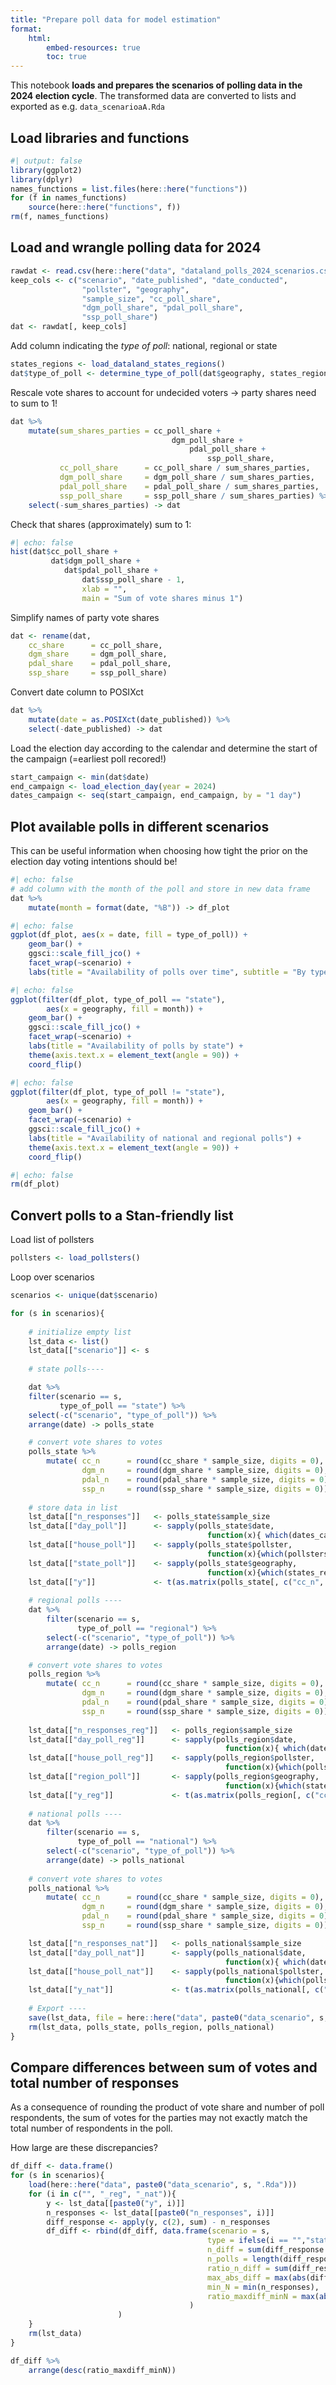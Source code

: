 ```yaml
---
title: "Prepare poll data for model estimation"
format: 
    html:
        embed-resources: true
        toc: true
---
```


This notebook **loads and prepares the scenarios of polling data in the 2024 election cycle**. The transformed data are converted to lists and exported as e.g. `data_scenarioaA.Rda`

## Load libraries and functions

```r
#| output: false
library(ggplot2)
library(dplyr)
names_functions = list.files(here::here("functions"))
for (f in names_functions)
    source(here::here("functions", f))
rm(f, names_functions)
```

## Load and wrangle polling data for 2024

```r
rawdat <- read.csv(here::here("data", "dataland_polls_2024_scenarios.csv"), stringsAsFactors = FALSE)
keep_cols <- c("scenario", "date_published", "date_conducted",
                "pollster", "geography", 
                "sample_size", "cc_poll_share",
                "dgm_poll_share", "pdal_poll_share",
                "ssp_poll_share")
dat <- rawdat[, keep_cols]
```

Add column indicating the *type of poll*: national, regional or state

```r
states_regions <- load_dataland_states_regions()
dat$type_of_poll <- determine_type_of_poll(dat$geography, states_regions)
```

Rescale vote shares to account for undecided voters -> party shares need to sum to 1!

```r
dat %>% 
    mutate(sum_shares_parties = cc_poll_share +
                                    dgm_poll_share +
                                        pdal_poll_share +
                                            ssp_poll_share,
           cc_poll_share      = cc_poll_share / sum_shares_parties,
           dgm_poll_share     = dgm_poll_share / sum_shares_parties,
           pdal_poll_share    = pdal_poll_share / sum_shares_parties,
           ssp_poll_share     = ssp_poll_share / sum_shares_parties) %>%
    select(-sum_shares_parties) -> dat
```

Check that shares (approximately) sum to 1:

```r
#| echo: false
hist(dat$cc_poll_share + 
         dat$dgm_poll_share + 
            dat$pdal_poll_share + 
                dat$ssp_poll_share - 1, 
                xlab = "", 
                main = "Sum of vote shares minus 1")
```

Simplify names of party vote shares

```r
dat <- rename(dat, 
    cc_share      = cc_poll_share, 
    dgm_share     = dgm_poll_share,
    pdal_share    = pdal_poll_share,
    ssp_share     = ssp_poll_share)
```

Convert date column to POSIXct

```r
dat %>% 
    mutate(date = as.POSIXct(date_published)) %>%
    select(-date_published) -> dat
```

Load the election day according to the calendar and determine the start of the campaign (=earliest poll recored!)
```r
start_campaign <- min(dat$date)
end_campaign <- load_election_day(year = 2024)
dates_campaign <- seq(start_campaign, end_campaign, by = "1 day")
```

## Plot available polls in different scenarios

This can be useful information when choosing how tight the prior on the election day voting intentions should be!

```r
#| echo: false
# add column with the month of the poll and store in new data frame
dat %>%
    mutate(month = format(date, "%B")) -> df_plot
```

```r
#| echo: false
ggplot(df_plot, aes(x = date, fill = type_of_poll)) +
    geom_bar() +
    ggsci::scale_fill_jco() +
    facet_wrap(~scenario) + 
    labs(title = "Availability of polls over time", subtitle = "By type of poll")
```

```r
#| echo: false
ggplot(filter(df_plot, type_of_poll == "state"), 
        aes(x = geography, fill = month)) +
    geom_bar() + 
    ggsci::scale_fill_jco() +
    facet_wrap(~scenario) + 
    labs(title = "Availability of polls by state") +
    theme(axis.text.x = element_text(angle = 90)) +
    coord_flip()
```

```r
#| echo: false
ggplot(filter(df_plot, type_of_poll != "state"), 
        aes(x = geography, fill = month)) +
    geom_bar() + 
    facet_wrap(~scenario) +
    ggsci::scale_fill_jco() +
    labs(title = "Availability of national and regional polls") +
    theme(axis.text.x = element_text(angle = 90)) +
    coord_flip()
```

```r
#| echo: false
rm(df_plot)
```

## Convert polls to a Stan-friendly list

Load list of pollsters 
```r
pollsters <- load_pollsters()
```

Loop over scenarios
```r
scenarios <- unique(dat$scenario)

for (s in scenarios){
    
    # initialize empty list
    lst_data <- list()
    lst_data[["scenario"]] <- s
    
    # state polls----

    dat %>%
    filter(scenario == s,
           type_of_poll == "state") %>%
    select(-c("scenario", "type_of_poll")) %>%
    arrange(date) -> polls_state

    # convert vote shares to votes
    polls_state %>%
        mutate( cc_n      = round(cc_share * sample_size, digits = 0),
                dgm_n     = round(dgm_share * sample_size, digits = 0),
                pdal_n    = round(pdal_share * sample_size, digits = 0),
                ssp_n     = round(ssp_share * sample_size, digits = 0)) -> polls_state
    
    # store data in list
    lst_data[["n_responses"]]   <- polls_state$sample_size
    lst_data[["day_poll"]]      <- sapply(polls_state$date, 
                                            function(x){ which(dates_campaign == x)})
    lst_data[["house_poll"]]    <- sapply(polls_state$pollster, 
                                            function(x){which(pollsters == x)})
    lst_data[["state_poll"]]    <- sapply(polls_state$geography, 
                                            function(x){which(states_regions$state == x)}) 
    lst_data[["y"]]             <- t(as.matrix(polls_state[, c("cc_n", "dgm_n", "pdal_n", "ssp_n")]))
    
    # regional polls ----
    dat %>%
        filter(scenario == s,
               type_of_poll == "regional") %>%
        select(-c("scenario", "type_of_poll")) %>%
        arrange(date) -> polls_region  

    # convert vote shares to votes
    polls_region %>%
        mutate( cc_n      = round(cc_share * sample_size, digits = 0),
                dgm_n     = round(dgm_share * sample_size, digits = 0),
                pdal_n    = round(pdal_share * sample_size, digits = 0),
                ssp_n     = round(ssp_share * sample_size, digits = 0)) -> polls_region
    
    lst_data[["n_responses_reg"]]   <- polls_region$sample_size
    lst_data[["day_poll_reg"]]      <- sapply(polls_region$date, 
                                                function(x){ which(dates_campaign == x)})
    lst_data[["house_poll_reg"]]    <- sapply(polls_region$pollster, 
                                                function(x){which(pollsters == x)})
    lst_data[["region_poll"]]       <- sapply(polls_region$geography,
                                                function(x){which(states_regions$region == x)}) 
    lst_data[["y_reg"]]             <- t(as.matrix(polls_region[, c("cc_n", "dgm_n", "pdal_n", "ssp_n")]))
    
    # national polls ----
    dat %>%
        filter(scenario == s,
               type_of_poll == "national") %>%
        select(-c("scenario", "type_of_poll")) %>%
        arrange(date) -> polls_national
    
    # convert vote shares to votes
    polls_national %>%
        mutate( cc_n      = round(cc_share * sample_size, digits = 0),
                dgm_n     = round(dgm_share * sample_size, digits = 0),
                pdal_n    = round(pdal_share * sample_size, digits = 0),
                ssp_n     = round(ssp_share * sample_size, digits = 0)) -> polls_national

    lst_data[["n_responses_nat"]]   <- polls_national$sample_size
    lst_data[["day_poll_nat"]]      <- sapply(polls_national$date, 
                                                function(x){ which(dates_campaign == x)})
    lst_data[["house_poll_nat"]]    <- sapply(polls_national$pollster, 
                                                function(x){which(pollsters == x)})
    lst_data[["y_nat"]]             <- t(as.matrix(polls_national[, c("cc_n", "dgm_n", "pdal_n", "ssp_n")]))
    
    # Export ----
    save(lst_data, file = here::here("data", paste0("data_scenario", s, ".Rda")))
    rm(lst_data, polls_state, polls_region, polls_national)
}
```

## Compare differences between sum of votes and total number of responses

As a consequence of rounding the product of vote share and number of poll respondents, the sum of votes for the parties may not exactly match the total number of respondents in the poll. 

How large are these discrepancies? 

```r
df_diff <- data.frame()
for (s in scenarios){
    load(here::here("data", paste0("data_scenario", s, ".Rda")))
    for (i in c("", "_reg", "_nat")){
        y <- lst_data[[paste0("y", i)]]
        n_responses <- lst_data[[paste0("n_responses", i)]] 
        diff_response <- apply(y, c(2), sum) - n_responses
        df_diff <- rbind(df_diff, data.frame(scenario = s,
                                            type = ifelse(i == "","state", substr(i, 2, nchar(i))),
                                            n_diff = sum(diff_response != 0),
                                            n_polls = length(diff_response),
                                            ratio_n_diff = sum(diff_response != 0)/length(diff_response),
                                            max_abs_diff = max(abs(diff_response)),
                                            min_N = min(n_responses),
                                            ratio_maxdiff_minN = max(abs(diff_response))/min(n_responses)
                                        )
                        )
    }
    rm(lst_data)
}

df_diff %>% 
    arrange(desc(ratio_maxdiff_minN))
```


